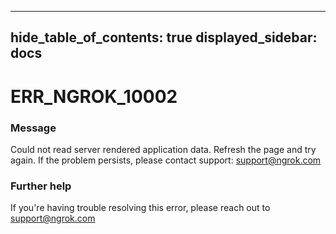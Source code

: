 

---
hide_table_of_contents: true
displayed_sidebar: docs
---


# ERR_NGROK_10002

### Message
Could not read server rendered application data. Refresh the page and try again. If the problem persists, please contact support: support@ngrok.com

<ErrorDetails />



### Further help
If you're having trouble resolving this error, please reach out to [support@ngrok.com](mailto:support@ngrok.com?subject=Help%20with%20ERR_NGROK_10002)

